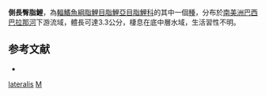 {{Speciesbox 
| taxon = Mimagoniates lateralis
| status = NE
| status_system = IUCN3.1
| authority =  [[Nichols|Nichols]],1913
| synonyms = *''Coelurichthys lateralis''<br /><small>Nichols, 1913</small>
*''Coelurichthys tenuis''<br /><small>Nichols, 1913</small>
*''Mimagoniates tenuis''<br /><small>Nichols, 1913</small>
}}
'''側長臀脂鯉'''，為[[輻鰭魚綱|輻鰭魚綱]][[脂鯉目|脂鯉目]][[脂鯉亞目|脂鯉亞目]][[脂鯉科|脂鯉科]]的其中一個[[種|種]]，分布於[[南美洲|南美洲]][[巴西|巴西]][[巴拉那河|巴拉那河]]下游流域，體長可達3.3公分，棲息在底中層水域，生活習性不明。

==参考文献==
{{refbegin}}
*{{FishBase_species|genus=Mimagoniates|species=lateralis|year=2014|month=1}}
{{refend}}

{{Taxonbar|from=Q3766978}}

[[Category:長臀脂鯉屬|lateralis]]
[[Category:1913年描述的魚類|M]]

{{魚類小作品}}